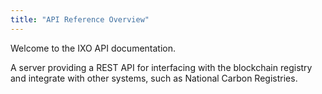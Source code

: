 ```yaml
---
title: "API Reference Overview"
---
```


Welcome to the IXO API documentation. 

<Card title="Registry API" icon="server" href="/api-reference/registry-api">
 A server providing a REST API for interfacing with the blockchain registry and integrate with other systems, such as National Carbon Registries.
</Card>